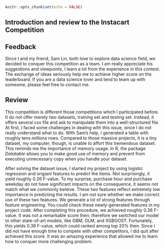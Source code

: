 ```r
knitr::opts_chunk$set(echo = FALSE)
```
## Introduction and review to the Instacart Competition

**Feedback**
---
Since I and my friend, Sam Lin, both love to explore data science field, we decided to conquer this competition as a team. I am really appreciate his suggestions and viewpoints, I learn a lot from the experience in this contest. The exchange of ideas seriously help me to achieve higher score on the leaderboard. If you are a data science lover and tend to team up with someome, please feel free to contact me. 

**Review**
---
This competition is different those competitions which I participated before. It do not offer merely two datasets, training set and testing set. Instead, it offers several csv file and ask to manipulate them into a well-structured file. At first, I faced some challenges in dealing with this issue, since I do not really understand what to do. With Sam's help, I generated a table with roughly tens millions rows. Compared to those massive projects, it is a tiny dataset, my computer, though, is unable to affort this tremendous dataset. This reminds me the importance of memory usage. In R, the package *Datatable* allows you to make good use of memory and prevent from executing unnecessary copy when you handle your dataset.

After solving the dataset issue, I started my project by using logistic regression and origianl features to predict the items. Not surprisingly, it yield roughly 0.26 F-value. To my surprise, purchase hour and purchase weekday do not have significant impacts on the consequence, it seems not match what we commonly beleive. These two features reflect extremely low importance in predicting the results. I am not sure whether we make correct use of these two features. We generate a lot of strong features through feature engineering. You could check these newly-generated features in my project code. After completing this procedure, we achieved roughly 0.36 F-value. It was not a remarkable score then; therefore we switched our model to other state-of-art models, like GBM, GLM, and XGBOOST. Fortunately, this yields 0.38 F-value, which could ranked among top 20% then. Since I did not have enough time to compete with other competitors, I did quit after achieved this score. It was an amazing experience that allowed me to learn how to conquer more challenging problem.






